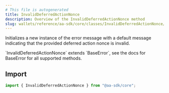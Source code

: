 ```yaml
---
# This file is autogenerated
title: InvalidDeferredActionNonce
description: Overview of the InvalidDeferredActionNonce method
slug: wallets/reference/aa-sdk/core/classes/InvalidDeferredActionNonce/constructor
---
```


Initializes a new instance of the error message with a default message indicating that the provided deferred action nonce is invalid.

<Note>
  `InvalidDeferredActionNonce` extends `BaseError`, see the docs for BaseError
  for all supported methods.
</Note>

## Import

```ts
import { InvalidDeferredActionNonce } from "@aa-sdk/core";
```
